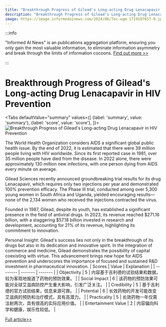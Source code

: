 ```yaml
---
title: "Breakthrough Progress of Gilead's Long-acting Drug Lenacapavir in HIV Prevention"
description: "Breakthrough Progress of Gilead's Long-acting Drug Lenacapavir in HIV Prevention"
image: https://image.informedainews.com/2024/06/Tec-wgm-1719107657-0.jpg
---
```



:::info

"Informed AI News" is an publications aggregation platform, ensuring you only gain the most valuable information, to eliminate information asymmetry and break through the limits of information cocoons.  [Find out more >>](/)

:::

# Breakthrough Progress of Gilead's Long-acting Drug Lenacapavir in HIV Prevention


<Tabs
	defaultValue="summary"
	values={[
	{label: 'summary', value: 'summary'},
	{label: 'score', value: 'score'},
]}>
<TabItem value="summary">
<img
  src="https://image.informedainews.com/2024/06/Tec-wgm-1719107657-0.jpg"
  alt="Breakthrough Progress of Gilead's Long-acting Drug Lenacapavir in HIV Prevention"
/>



The World Health Organization considers AIDS a significant global public health issue. By the end of 2022, it is estimated that there were 39 million people living with HIV worldwide. Since its first reported case in 1981, over 35 million people have died from the disease. In 2022 alone, there were approximately 130 million new infections, with one person dying from AIDS every minute on average.

Gilead Sciences recently announced groundbreaking trial results for its drug Lenacapavir, which requires only two injections per year and demonstrated 100% prevention efficacy. The Phase III trial, conducted among over 5,300 young women in South Africa and Uganda, yielded encouraging results—none of the 2,134 women who received the injections contracted the virus.

Founded in 1987, Gilead, despite its youth, has established a significant presence in the field of antiviral drugs. In 2023, its revenue reached $271.16 billion, with a staggering $57.18 billion invested in research and development, accounting for 21% of its revenue, highlighting its commitment to innovation.

Personal Insight:
Gilead's success lies not only in the breakthrough of its drugs but also in its dedication and innovative spirit. In the integration of commerce and medicine, Gilead demonstrates the possibility of capital coexisting with virtue. This advancement brings new hope for AIDS prevention and underscores the importance of focused and sustained R&D investment in pharmaceutical innovation.
</TabItem>
<TabItem value="score">
	| Scores     | Value   | Explanation |
	| -------- | ------- | ------- |
	| Objectivity  | 5    | 内容基于吉利德的试验结果和数据，较为客观地报道了药物的预防效果。    |
	| Social Impact | 6     | 该药物的预防效果可能对全球艾滋病防控产生重大影响，引发广泛关注。    |
	| Credibility    | 5    | 基于吉利德的官方试验结果，信息来源可靠。    |
	| Potential    | 6    | 长效药物的开发可能改变艾滋病的预防和治疗模式，具有高潜力。    |
	| Practicality    | 5    | 长效药物一年仅需注射两次，具有很高的实际应用价值。    |
	| Entertainment Value    | 2    | 内容偏向科学和健康，娱乐性较低。    |
</TabItem>
</Tabs>

[Full article>>](https://www.36kr.com/p/2830482743691527)
